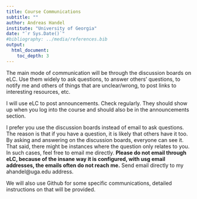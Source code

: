 ---
title: Course Communications
subtitle: ""
author: Andreas Handel
institute: "University of Georgia"
date: "`r Sys.Date()`"
#bibliography: ../media/references.bib
output: 
  html_document:
    toc_depth: 3
---


The main mode of communication will be through the discussion boards on eLC. Use them widely to ask questions, to answer others' questions, to notify me and others of things that are unclear/wrong, to post links to interesting resources, etc.

I will use eLC to post announcements. Check regularly. They should show up when you log into the course and should also be in the announcements section.

I prefer you use the discussion boards instead of email to ask questions. The reason is that if you have a question, it is likely that others have it too. By asking and answering on the discussion boards, everyone can see it. That said, there might be instances where the question only relates to you. In such cases, feel free to email me directly. __Please do not email through eLC, because of the insane way it is configured, with usg email addresses, the emails often do not reach me.__ Send email directly to my ahandel@uga.edu address.

We will also use Github for some specific communications, detailed instructions on that will be provided.
